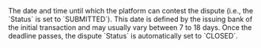   
<ParamField body="ContestDeadlineDate" type="timestamp">     
The date and time until which the platform can contest the dispute (i.e., the `Status` is set to `SUBMITTED`). This date is defined by the issuing bank of the initial transaction and may usually vary between 7 to 18 days. Once the deadline passes, the dispute `Status` is automatically set to `CLOSED`.  
</ParamField>
